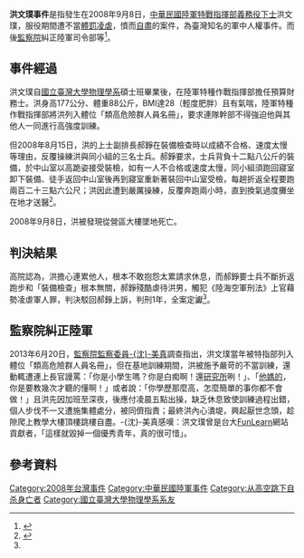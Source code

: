 '''洪文璞事件'''是指發生在2008年9月8日，[[中華民國陸軍|中華民國陸軍]][[陸軍特種作戰指揮部|特戰指揮部]][[義務役|義務役]][[下士|下士]]洪文璞，服役期間遭不當[[體罰|體罰]][[凌虐|凌虐]]，憤而[[自盡|自盡]]的案件，為臺灣知名的軍中人權事件。而後[[監察院|監察院]]糾正陸軍司令部等<ref>{{Cite news|url=http://www.appledaily.com.tw/realtimenews/article/politics/20130620/213608/applesearch/%E7%A2%A9%E5%A3%AB%E5%85%B5%E8%A2%AB%E7%BD%B5%E7%99%BD%E7%97%B4%E8%B7%B3%E6%A8%93%E8%87%AA%E7%9B%A1%E7%9B%A3%E9%99%A2%E7%B3%BE%E6%AD%A3%E9%99%B8%E8%BB%8D%E4%B8%8D%E7%95%B6%E8%A8%93%E7%B7%B4|title=碩士兵被罵白痴跳樓自盡 監院糾正陸軍不當訓練|language=zh-tw|publisher=蘋果日報|date=2013-06-20|accessdate=2013-07-26}}</ref>。

== 事件經過 ==
洪文璞自[[國立臺灣大學物理學系|國立臺灣大學物理學系]]碩士班畢業後，在陸軍特種作戰指揮部擔任預算財務士。洪身高177公分、體重88公斤，BMI達28（輕度肥胖）且有氣喘，陸軍特種作戰指揮部將洪列入體位「類高危險群人員名冊」，要求連隊幹部不得強迫他與其他人一同進行高強度訓練。

但2008年8月15日，洪的上士副排長郝錚在裝備檢查時以成績不合格、速度太慢等理由，反覆操練洪與同小組的三名士兵。郝錚要求，士兵背負十二點八公斤的裝備，於中山室以高跪姿接受裝檢，如有一人不合格或速度太慢，同小組須跑回寢室卸下裝備、徒手返回中山室後再到寢室重新著裝回中山室受檢，每趟折返全程要跑兩百二十三點六公尺；洪因此遭到嚴厲操練，反覆奔跑兩小時，直到換氣過度攤坐在地才送醫<ref name="#1">{{Cite news|url=http://www.appledaily.com.tw/appledaily/article/headline/20111118/33823746/applesearch/%E5%89%AF%E6%8E%92%E9%95%B7%E6%93%8D%E6%AD%BB%E8%83%96%E5%85%B5%E5%88%A4%E5%9B%9A%E4%B8%80%E5%B9%B4|title=副排長操死胖兵 判囚一年 不顧氣喘 罰跑兩小時 役男跳樓亡|language=zh-tw|publisher=蘋果日報|date=2011-11-18|accessdate=2013-07-26|archive-date=2017-10-27|archive-url=https://web.archive.org/web/20171027035702/http://www.appledaily.com.tw/appledaily/article/headline/20111118/33823746/applesearch/%E5%89%AF%E6%8E%92%E9%95%B7%E6%93%8D%E6%AD%BB%E8%83%96%E5%85%B5%E5%88%A4%E5%9B%9A%E4%B8%80%E5%B9%B4|dead-url=no}}</ref>。

2008年9月8日，洪被發現從營區大樓墜地死亡。

== 判決結果 ==
高院認為，洪擔心連累他人，根本不敢抱怨太累請求休息，而郝錚要士兵不斷折返跑步和「裝備檢查」根本無關，郝錚殘酷虐待洪男，觸犯《陸海空軍刑法》上官藉勢凌虐軍人罪，判決駁回郝錚上訴，判刑1年，全案定讞<ref name="#1"/>。

== 監察院糾正陸軍 ==
2013年6月20日，[[監察院|監察院]][[監察委員|監察委員]][[沈美真|-{沈}-美真]]調查指出，洪文璞當年被特指部列入體位「類高危險群人員名冊」，但在基地訓練期間，洪被施予嚴苛的不當訓練，還動輒遭連上長官謾罵：「你是小學生嗎？你是白痴啊！還[[研究所|研究所]]咧！」、「[[他媽的|他媽的]]，你是要教幾次才聽的懂啊！」或者說：「你學歷那麼高，怎麼簡單的事你都不會做！」且洪先因加班至深夜，後應付凌晨五點出操，缺乏休息致使訓練過程出錯，個人步伐不一又遭施集體處分，被同儕指責；最終洪內心潰堤，興起厭世念頭，趁隙爬上教學大樓頂樓跳樓自盡。-{沈}-美真感嘆：洪文璞曾是台大[[FunLearn|FunLearn]]網站貢獻者，「這樣就毀掉一個優秀青年，真的很可惜」。

== 參考資料 ==
{{reflist}}

{{中華民國國軍爭議事件}}
{{臺大物理系}}

[[Category:2008年台灣事件|Category:2008年台灣事件]]
[[Category:中華民國陸軍事件|Category:中華民國陸軍事件]]
[[Category:从高空跳下自杀身亡者|Category:从高空跳下自杀身亡者]]
[[Category:國立臺灣大學物理學系系友|Category:國立臺灣大學物理學系系友]]